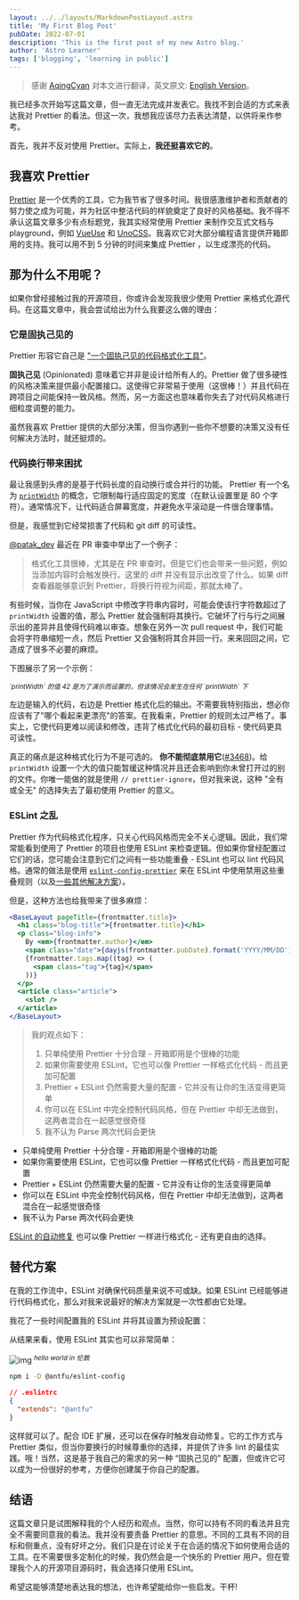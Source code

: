 ```yaml
---
layout: ../../layouts/MarkdownPostLayout.astro
title: 'My First Blog Post'
pubDate: 2022-07-01
description: 'This is the first post of my new Astro blog.'
author: 'Astro Learner'
tags: ['blogging', 'learning in public']
---
```



> 感谢 [AqingCyan](https://github.com/AqingCyan) 对本文进行翻译，英文原文: [English Version](/posts/why-not-prettier)。

我已经多次开始写这篇文章，但一直无法完成并发表它。我找不到合适的方式来表达我对 <TwitterLink href="https://www.baidu.com" text="试试" /> <BilibiliLink href="https://www.baidu.com" text="试试" /> Prettier 的看法。但这一次，我想我应该尽力去表达清楚，以供将来作参考。

首先，我并不反对使用 Prettier。实际上，**我还挺喜欢它的**。

## 我喜欢 Prettier

[Prettier](https://prettier.io/) 是一个优秀的工具，它为我节省了很多时间。我很感激维护者和贡献者的努力使之成为可能，并为社区中整洁代码的样貌奠定了良好的风格基础。我不得不承认这篇文章多少有点标题党，我其实经常使用 Prettier 来制作交互式文档与 playground，例如 [VueUse](https://github.com/vueuse/vueuse/blob/c7dd1a48471d0a8b4f2b5a567baa12c24504eaee/scripts/utils.ts#L36-L46) 和 [UnoCSS](https://github.com/unocss/unocss/blob/7c332f235aff2045addb60c2668331a3ccfd1359/packages/inspector/client/composables/usePrettify.ts)。我喜欢它对大部分编程语言提供开箱即用的支持。我可以用不到 5 分钟的时间来集成 Prettier ，以生成漂亮的代码。

## 那为什么不用呢？

如果你曾经接触过我的开源项目，你或许会发现我很少使用 Prettier 来格式化源代码。在这篇文章中，我会尝试给出为什么我要这么做的理由：

### 它是固执己见的

Prettier 形容它自己是 ["一个固执己见的代码格式化工具"](https://github.com/prettier/prettier)。

**固执己见** (Opinionated) 意味着它并非是设计给所有人的。Prettier 做了很多硬性的风格决策来提供最小配置接口。这使得它非常易于使用（这很棒！）并且代码在跨项目之间能保持一致风格。然而，另一方面这也意味着你失去了对代码风格进行细粒度调整的能力。

虽然我喜欢 Prettier 提供的大部分决策，但当你遇到一些你不想要的决策又没有任何解决方法时，就还挺烦的。

### 代码换行带来困扰

最让我感到头疼的是基于代码长度的自动换行或合并行的功能。 Prettier 有一个名为 [`printWidth`](https://prettier.io/docs/en/options.html#print-width) 的概念，它限制每行适应固定的宽度（在默认设置里是 80 个字符）。通常情况下，让代码适合屏幕宽度，并避免水平滚动是一件很合理事情。

但是，我感觉到它经常损害了代码和 git diff 的可读性。

[@patak_dev](https://twitter.com/patak_dev) 最近在 PR 审查中举出了一个例子：

> 格式化工具很棒，尤其是在 PR 审查时。但是它们也会带来一些问题，例如当添加内容时会触发换行。这里的 diff 并没有显示出改变了什么。如果 diff 查看器能够意识到 Prettier，将换行符视为间距，那就太棒了。

有些时候，当你在 JavaScript 中修改字符串内容时，可能会使该行字符数超过了 `printWidth` 设置的值，那么 Prettier 就会强制将其换行。它破坏了行与行之间展示出的差异并且使得代码难以审查。想象在另外一次 pull request 中，我们可能会将字符串缩短一点，然后 Prettier 又会强制将其合并回一行。来来回回之间，它造成了很多不必要的麻烦。

下图展示了另一个示例：

<sup>
  <em>`printWidth` 的值 42 是为了演示而设置的，但该情况会发生在任何 `printWidth` 下</em>
</sup>

左边是输入的代码，右边是 Prettier 格式化后的输出。不需要我特别指出，想必你应该有了"哪个看起来更漂亮"的答案。在我看来，Prettier 的规则太过严格了。事实上，它使代码更难以阅读和修改，违背了格式化代码的最初目标 - 使代码更具可读性。

真正的痛点是这种格式化行为不是可选的。 **你不能彻底禁用它**([#3468](https://github.com/prettier/prettier/issues/3468))。给 `printWidth` 设置一个大的值只能暂缓这种情况并且还会影响到你未曾打开过的别的文件。你唯一能做的就是使用 `// prettier-ignore`，但对我来说，这种 "全有或全无" 的选择失去了最初使用 Prettier 的意义。

### ESLint 之乱

Prettier 作为代码格式化程序，只关心代码风格而完全不关心逻辑。因此，我们常常能看到使用了 Prettier 的项目也使用 ESLint 来检查逻辑。但如果你曾经配置过它们的话，您可能会注意到它们之间有一些功能重叠 - ESLint 也可以 lint 代码风格。通常的做法是使用 [`eslint-config-prettier`](https://github.com/prettier/eslint-config-prettier) 来在 ESLint 中使用禁用这些重叠规则（以及[一些其他解决方案](https://prettier.io/docs/en/integrating-with-linters.html)）。

但是，这种方法也给我带来了很多麻烦：

```jsx
<BaseLayout pageTitle={frontmatter.title}>
  <h1 class="blog-title">{frontmatter.title}</h1>
  <p class="blog-info">
    By <em>{frontmatter.author}</em>
    <span class="date">{dayjs(frontmatter.pubDate).format('YYYY/MM/DD')}</span>
    {frontmatter.tags.map((tag) => (
      <span class="tag">{tag}</span>
    ))}
  </p>
  <article class="article">
    <slot />
  </article>
</BaseLayout>
```

> 我的观点如下：
>
> 1. 只单纯使用 Prettier 十分合理 - 开箱即用是个很棒的功能
> 2. 如果你需要使用 ESLint，它也可以像 Prettier 一样格式化代码 - 而且更加可配置
> 3. Prettier + ESLint 仍然需要大量的配置 - 它并没有让你的生活变得更简单
> 4. 你可以在 ESLint 中完全控制代码风格，但在 Prettier 中却无法做到，这两者混合在一起感觉很奇怪
> 5. 我不认为 Parse 两次代码会更快

- 只单纯使用 Prettier 十分合理 - 开箱即用是个很棒的功能
- 如果你需要使用 ESLint，它也可以像 Prettier 一样格式化代码 - 而且更加可配置
- Prettier + ESLint 仍然需要大量的配置 - 它并没有让你的生活变得更简单
- 你可以在 ESLint 中完全控制代码风格，但在 Prettier 中却无法做到，这两者混合在一起感觉很奇怪
- 我不认为 Parse 两次代码会更快

[ESLint 的自动修复](https://developer.ibm.com/articles/auto-fix-and-format-your-javascript-with-eslint/) 也可以像 Prettier 一样进行格式化 - 还有更自由的选择。

## 替代方案

在我的工作流中，ESLint 对确保代码质量来说不可或缺。如果 ESLint 已经能够进行代码格式化，那么对我来说最好的解决方案就是一次性都由它处理。

我花了一些时间配置我的 ESLint 并将其设置为预设配置：

从结果来看，使用 ESLint 其实也可以非常简单：

![img](https://antfu.me/images/a-paris-5.jpg) <sup><em>hello world in 伦敦</em></sup>

```bash
npm i -D @antfu/eslint-config
```

```json
// .eslintrc
{
  "extends": "@antfu"
}
```

这样就可以了。配合 IDE 扩展，还可以在保存时触发自动修复。它的工作方式与 Prettier 类似，但当你要换行的时候尊重你的选择，并提供了许多 lint 的最佳实践。哦！当然，这是基于我自己的需求的另一种 “固执己见的” 配置，但或许它可以成为一份很好的参考，方便你创建属于你自己的配置。

## 结语

这篇文章只是试图解释我的个人经历和观点。当然，你可以持有不同的看法并且完全不需要同意我的看法。我并没有要责备 Prettier 的意思。不同的工具有不同的目标和侧重点，没有好坏之分。我们只是在讨论关于在合适的情况下如何使用合适的工具。在不需要很多定制化的时候，我仍然会是一个快乐的 Prettier 用户。但在管理我个人的开源项目源码时，我会选择只使用 ESLint。

希望这能够清楚地表达我的想法，也许希望能给你一些启发。干杯!
